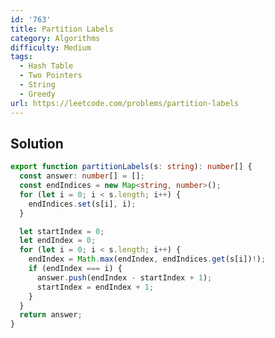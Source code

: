 ```yaml
---
id: '763'
title: Partition Labels
category: Algorithms
difficulty: Medium
tags:
  - Hash Table
  - Two Pointers
  - String
  - Greedy
url: https://leetcode.com/problems/partition-labels
---
```


## Solution

```typescript showLineNumbers
export function partitionLabels(s: string): number[] {
  const answer: number[] = [];
  const endIndices = new Map<string, number>();
  for (let i = 0; i < s.length; i++) {
    endIndices.set(s[i], i);
  }

  let startIndex = 0;
  let endIndex = 0;
  for (let i = 0; i < s.length; i++) {
    endIndex = Math.max(endIndex, endIndices.get(s[i])!);
    if (endIndex === i) {
      answer.push(endIndex - startIndex + 1);
      startIndex = endIndex + 1;
    }
  }
  return answer;
}
```
